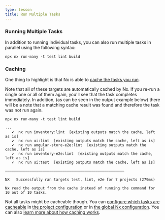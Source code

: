 ```yaml
---
type: lesson
title: Run Multiple Tasks
---
```


### Running Multiple Tasks

In addition to running individual tasks, you can also run multiple tasks in parallel using the following syntax:

```shell
npx nx run-many -t test lint build
```

### Caching

One thing to highlight is that Nx is able to [cache the tasks you run](/features/cache-task-results).

Note that all of these targets are automatically cached by Nx. If you re-run a single one or all of them again, you'll see that the task completes immediately. In addition, (as can be seen in the output example below) there will be a note that a matching cache result was found and therefore the task was not run again.

```shell
npx nx run-many -t test lint build
```

```
...
   ✔  nx run inventory:lint  [existing outputs match the cache, left as is]
   ✔  nx run ui:lint  [existing outputs match the cache, left as is]
   ✔  nx run angular-store-e2e:lint  [existing outputs match the cache, left as is]
   ✔  nx run inventory-e2e:lint  [existing outputs match the cache, left as is]
   ✔  nx run ui:test  [existing outputs match the cache, left as is]

——————————————————————————————————————————————————————

NX   Successfully ran targets test, lint, e2e for 7 projects (279ms)

Nx read the output from the cache instead of running the command for 10 out of 10 tasks.
```

Not all tasks might be cacheable though. You can [configure which tasks are cacheable](/features/cache-task-results) in [the project configuration](/reference/project-configuration#cache) or in [the global Nx configuration](/reference/nx-json#cache). You can also [learn more about how caching works](/concepts/how-caching-works).
